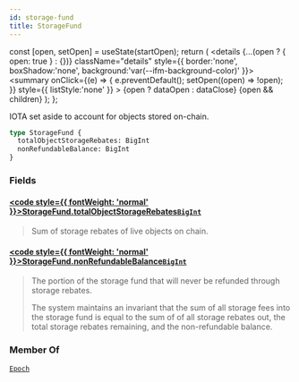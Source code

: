 ```yaml
---
id: storage-fund
title: StorageFund
---
```









  const [open, setOpen] = useState(startOpen);
  return (
    <details {...(open ? { open: true } : {})} className="details" style={{ border:'none', boxShadow:'none', background:'var(--ifm-background-color)' }}>
      <summary
        onClick={(e) => {
          e.preventDefault();
          setOpen((open) => !open);
        }}
        style={{ listStyle:'none' }}
      >
      {open ? dataOpen : dataClose}
      </summary>
      {open && children}
    </details>
  );
};








IOTA set aside to account for objects stored on-chain.


```graphql
type StorageFund {
  totalObjectStorageRebates: BigInt
  nonRefundableBalance: BigInt
}
```




### Fields

#### [<code style={{ fontWeight: 'normal' }}>StorageFund.<b>totalObjectStorageRebates</b></code>](#)<Bullet />[`BigInt`](/references/iota-api/iota-graphql/reference/types/scalars/big-int) <Badge class="badge badge--secondary" text="scalar"/> 
> 
> 
> Sum of storage rebates of live objects on chain.
> 

#### [<code style={{ fontWeight: 'normal' }}>StorageFund.<b>nonRefundableBalance</b></code>](#)<Bullet />[`BigInt`](/references/iota-api/iota-graphql/reference/types/scalars/big-int) <Badge class="badge badge--secondary" text="scalar"/> 
> 
> 
> The portion of the storage fund that will never be refunded through storage rebates.
> 
> The system maintains an invariant that the sum of all storage fees into the storage fund is
> equal to the sum of of all storage rebates out, the total storage rebates remaining, and the
> non-refundable balance.
> 





### Member Of

[`Epoch`](/references/iota-api/iota-graphql/reference/types/objects/epoch)  <Badge class="badge badge--secondary" text="object"/>

